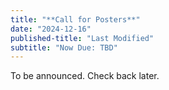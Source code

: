 ```yaml
---
title: "**Call for Posters**"
date: "2024-12-16"
published-title: "Last Modified"
subtitle: "Now Due: TBD"
---
```



::: {.callout-note}
To be announced. Check back later.
:::

